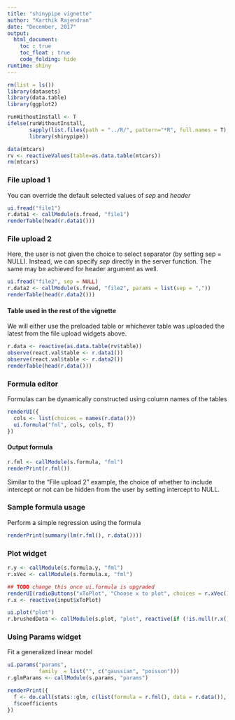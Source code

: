 ---
title: "shinypipe vignette"
author: "Karthik Rajendran"
date: "December, 2017"
output: 
  html_document:
    toc : true
    toc_float : true
    code_folding: hide
runtime: shiny
---

```{r Library, include=F}
rm(list = ls())
library(datasets)
library(data.table)
library(ggplot2)

runWithoutInstall <- T
ifelse(runWithoutInstall,
       sapply(list.files(path = "../R/", pattern="*R", full.names = T), source),
       library(shinypipe))

data(mtcars)
rv <- reactiveValues(table=as.data.table(mtcars))
rm(mtcars)
```

### File upload 1

You can override the default selected values of *sep* and *header*

```{r }
ui.fread("file1")
r.data1 <- callModule(s.fread, "file1")
renderTable(head(r.data1()))
```

### File upload 2

Here, the user is not given the choice to select separator (by setting sep = NULL).
Instead, we can specify *sep* directly in the server function. 
The same may be achieved for header argument as well.
```{r }
ui.fread("file2", sep = NULL)
r.data2 <- callModule(s.fread, "file2", params = list(sep = ","))
renderTable(head(r.data2()))
```

#### Table used in the rest of the vignette

We will either use the preloaded table or whichever table was uploaded the latest from the file upload widgets above.
```{r}
r.data <- reactive(as.data.table(rv$table))
observe(react.val$table <- r.data1())
observe(react.val$table <- r.data2())
renderTable(head(r.data()))
```

### Formula editor

Formulas can be dynamically constructed using column names of the tables

```{r}
renderUI({
  cols <- list(choices = names(r.data()))
  ui.formula("fml", cols, cols, T)
})
```

#### Output formula

```{r}
r.fml <- callModule(s.formula, "fml")
renderPrint(r.fml())
```

Similar to the "File upload 2" example, the choice of whether to include intercept or not
can be hidden from the user by setting intercept to NULL.

### Sample formula usage

Perform a simple regression using the formula

```{r}
renderPrint(summary(lm(r.fml(), r.data())))
```


### Plot widget 

```{r}
r.y <- callModule(s.formula.y, "fml")
r.xVec <- callModule(s.formula.x, "fml")

## TODO change this once ui.formula is upgraded
renderUI(radioButtons("xToPlot", "Choose x to plot", choices = r.xVec(), inline = T))
r.x <- reactive(input$xToPlot)

ui.plot("plot")
r.brushedData <- callModule(s.plot, "plot", reactive(if (!is.null(r.x())) geom_point(aes_string(x=r.x(), y=r.y()))), r.data)

```

### Using Params widget

Fit a generalized linear model

```{r}
ui.params("params",
          family  = list("", c("gaussian", "poisson")))
r.glmParams <- callModule(s.params, "params")

renderPrint({
  f <- do.call(stats::glm, c(list(formula = r.fml(), data = r.data()), r.glmParams()))
  f$coefficients
})

```


